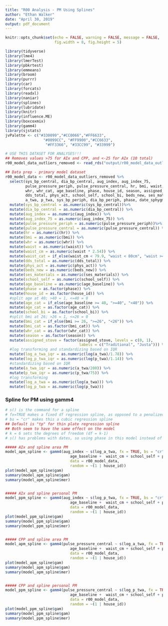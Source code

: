 ```yaml
---
title: "R00 Analysis - PM Using Splines"
author: "Ethan Walker"
date: "April 30, 2019"
output: pdf_document
---
```


```r
knitr::opts_chunk$set(echo = FALSE, warning = FALSE, message = FALSE, 
                      fig.width = 8, fig.height = 5)
```


```r
library(tidyverse)
library(lme4)
library(lmerTest)
library(pbkrtest)
library(emmeans)
library(broom)
library(purrr)
library(car)
library(forcats)
library(readxl)
library(naniar)
library(splines)
library(lubridate)
library(knitr)
library(influence.ME)
library(boxcoxmix)
library(gamm4)
library(sjstats)
jvPalette <- c("#330099","#CC0066","#FF6633", 
                 "#0099CC", "#FF9900","#CC6633",
                  "#FF3366", "#33CC99", "#33999")
```

```r
# USE THIS DATASET FOR ANALYSES!!!
## Removes values >75 for AIx and CPP, and <-25 for AIx (10 total)
r00_model_data_outliers_removed <- read_rds("output/r00_model_data_outliers_removed.RDS")
```

```r
## Data prep - primary model dataset
r00_model_data <- r00_model_data_outliers_removed %>% 
  select(sys_bp_central, dia_bp_central, aug_index, aug_index_75,
         pulse_pressure_periph, pulse_pressure_central, hr, bmi, waist,
         whr, whr_cat, age_baseline, phase, house_id, season, assigned_stove,
         dds_total, phys_act, school_self, school_bi, beds_new, ses_materials, 
         a_twa, p_twa, sys_bp_periph, dia_bp_periph, phase, date_sphygmo, med_bp) %>% 
  mutate(sys_bp_central = as.numeric(sys_bp_central))%>% 
  mutate(dia_bp_central = as.numeric(dia_bp_central)) %>% 
  mutate(aug_index = as.numeric(aug_index)) %>% 
  mutate(aug_index_75 = as.numeric(aug_index_75)) %>% 
  mutate(pulse_pressure_periph = as.numeric(pulse_pressure_periph))%>% 
  mutate(pulse_pressure_central = as.numeric(pulse_pressure_central)) %>% 
  mutate(hr = as.numeric(hr)) %>% 
  mutate(bmi = as.numeric(bmi)) %>% 
  mutate(whr = as.numeric(whr)) %>% 
  mutate(waist = as.numeric(waist)) %>% 
  mutate(waist_cm = as.numeric(waist * 2.54)) %>% 
  mutate(waist_cat = if_else(waist_cm < 79.9, "waist < 80cm", "waist >= 80cm")) %>% 
  mutate(dds_total = as.numeric(dds_total)) %>% 
  mutate(phys_act = as.numeric(phys_act)) %>% 
  mutate(beds_new = as.numeric(beds_new)) %>% 
  mutate(ses_materials = as.numeric(ses_materials)) %>% 
  mutate(school_self = as.numeric(school_self)) %>%
  mutate(age_baseline = as.numeric(age_baseline)) %>% 
  mutate(phase = as.factor(phase)) %>%
  mutate(house_id = as.factor(house_id)) %>%
  #split age at 40; >40 = 1, <=40 = 0
  mutate(age_cat = if_else(age_baseline >= 40, ">=40", "<40")) %>% 
  mutate(age_cat = as.factor(age_cat)) %>% 
  mutate(school_bi = as.factor(school_bi)) %>% 
  #split bmi at 26; >26 = 1, <=26 = 0
  mutate(bmi_cat = if_else(bmi >= 26, ">=26", "<26")) %>% 
  mutate(bmi_cat = as.factor(bmi_cat)) %>%
  mutate(whr_cat = as.factor(whr_cat)) %>% 
  mutate(season = as.factor(season)) %>%
  mutate(assigned_stove = factor(assigned_stove, levels = c(0, 1), 
                                 labels = c("Traditional", "Justa"))) %>% 
  #log transforming and standardizing based on IQR
  mutate(log_a_twa_iqr = as.numeric(log(a_twa)/1.78)) %>% 
  mutate(log_p_twa_iqr = as.numeric(log(p_twa)/1.14)) %>% 
  #standardizing based on IQR
  mutate(a_twa_iqr = as.numeric(a_twa/200)) %>% 
  mutate(p_twa_iqr = as.numeric(p_twa/75)) %>% 
  #log transforming
  mutate(log_a_twa = as.numeric(log(a_twa))) %>% 
  mutate(log_p_twa = as.numeric(log(p_twa))) 
```


### Spline for PM using gamm4
```r
# s() is the command for a spline
# fx=TRUE makes a fixed df regression spline, as opposed to a penalized spline
# bs = "cr" makes this a cubic regression spline
## Default is "tp" for thin plate regression spline
## Both seem to have the same effect on the model
# k = 6 sets the degrees of freedom (df = k-1)
# s() has problems with dates, so using phase in this model instead of spline with date

##### AIx and spline area PM
model_apm_spline <- gamm4(aug_index ~ s(log_a_twa, fx = TRUE, bs = "cr", k = 6) + 
                             age_baseline +  waist_cm + school_self + phase, 
                             data = r00_model_data,
                             random = ~(1 | house_id))
plot(model_apm_spline$gam)
summary(model_apm_spline$gam)
summary(model_apm_spline$mer)


##### AIx and spline personal PM
model_ppm_spline <- gamm4(aug_index ~ s(log_p_twa, fx = TRUE, bs = "cr", k = 6) + 
                             age_baseline +  waist_cm + school_self + phase, 
                             data = r00_model_data,
                             random = ~(1 | house_id))
plot(model_ppm_spline$gam)
summary(model_ppm_spline$gam)
summary(model_ppm_spline$mer)


##### CPP and spline area PM
model_apm_spline <- gamm4(pulse_pressure_central ~ s(log_a_twa, fx = TRUE, bs = "cr", k = 6) + 
                             age_baseline +  waist_cm + school_self + phase, 
                             data = r00_model_data,
                             random = ~(1 | house_id))
plot(model_apm_spline$gam)
summary(model_apm_spline$gam)
summary(model_apm_spline$mer)


##### CPP and spline personal PM
model_ppm_spline <- gamm4(pulse_pressure_central ~ s(log_p_twa, fx = TRUE, bs = "cr", k = 6) + 
                             age_baseline +  waist_cm + school_self + phase, 
                             data = r00_model_data,
                             random = ~(1 | house_id))
plot(model_ppm_spline$gam)
summary(model_ppm_spline$gam)
summary(model_ppm_spline$mer)
```
